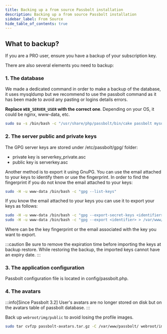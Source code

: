 ```yaml
---
title: Backing up a from source Passbolt installation
description: Backing up a from source Passbolt installation
sidebar_label: From Source
hide_table_of_contents: true
---
```



<Prerequisites />

## What to backup?

If you are a PRO user, ensure you have a backup of your subscription key.

There are also several elements you need to backup:

### 1. The database

We made a dedicated command in order to make a backup of the database, it uses mysqldump but we recommend to use the passbolt command as it has been made to avoid any pasting or logins details errors.

__Replace `WEB_SERVER_USER` with the correct one__. Depending on your OS, it could be nginx, www-data, etc.
```bash
sudo su -s /bin/bash -c "/usr/share/php/passbolt/bin/cake passbolt mysql_export" WEB_SERVER_USER
```

### 2. The server public and private keys

The GPG server keys are stored under /etc/passbolt/gpg/ folder:

* private key is serverkey_private.asc
* public key is serverkey.asc

Another method is to export it using GnuPG. You can use the email attached to your keys to identify them or use the fingerprint. In order to find the fingerprint if you do not know the email attached to your keys:

```bash
sudo -H -u www-data /bin/bash -c "gpg --list-keys"
```

If you know the email attached to your keys you can use it to export your keys as follows:

```bash
sudo -H -u www-data /bin/bash -c "gpg --export-secret-keys <identifier> > /var/www/passbolt/config/gpg/private.asc" www-data
sudo -H -u www-data /bin/bash -c "gpg --export <identifier> > /var/www/passbolt/config/gpg/public.asc" www-data
```

Where can be the key fingerprint or the email associated with the key you want to export.

:::caution
Be sure to remove the expiration time before importing the keys at backup restore. While restoring the backup, the imported keys cannot have an expiry date.
:::

### 3. The application configuration

Passbolt configuration file is located in config/passbolt.php.

### 4. The avatars

:::info[Since Passbolt 3.2]
User's avatars are no longer stored on disk but on the avatars table of passbolt database.
:::

Back up `webroot/img/public` to avoid losing the profile images.

```bash
sudo tar cvfzp passbolt-avatars.tar.gz -C /var/www/passbolt/ webroot/img/avatar
```

<BackupList />
<MigrateOldToNew />
<SecretKeys />